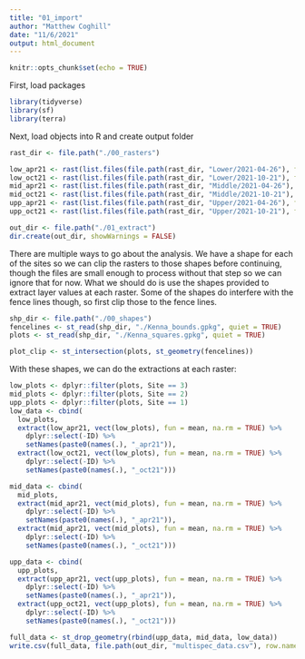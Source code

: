 ```yaml
---
title: "01_import"
author: "Matthew Coghill"
date: "11/6/2021"
output: html_document
---
```


```r
knitr::opts_chunk$set(echo = TRUE)
```

First, load packages

```r

library(tidyverse)
library(sf)
library(terra)

```

Next, load objects into R and create output folder

```r

rast_dir <- file.path("./00_rasters")

low_apr21 <- rast(list.files(file.path(rast_dir, "Lower/2021-04-26"), full.names = TRUE))
low_oct21 <- rast(list.files(file.path(rast_dir, "Lower/2021-10-21"), full.names = TRUE))
mid_apr21 <- rast(list.files(file.path(rast_dir, "Middle/2021-04-26"), full.names = TRUE))
mid_oct21 <- rast(list.files(file.path(rast_dir, "Middle/2021-10-21"), full.names = TRUE))
upp_apr21 <- rast(list.files(file.path(rast_dir, "Upper/2021-04-26"), full.names = TRUE))
upp_oct21 <- rast(list.files(file.path(rast_dir, "Upper/2021-10-21"), full.names = TRUE))

out_dir <- file.path("./01_extract")
dir.create(out_dir, showWarnings = FALSE)

```

There are multiple ways to go about the analysis. We have a shape for each of the sites so we can clip the rasters to those shapes before continuing, though the files are small enough to process without that step so we can ignore that for now. What we should do is use the shapes provided to extract layer values at each raster. Some of the shapes do interfere with the fence lines though, so first clip those to the fence lines.

```r

shp_dir <- file.path("./00_shapes")
fencelines <- st_read(shp_dir, "./Kenna_bounds.gpkg", quiet = TRUE)
plots <- st_read(shp_dir, "./Kenna_squares.gpkg", quiet = TRUE)

plot_clip <- st_intersection(plots, st_geometry(fencelines))

```

With these shapes, we can do the extractions at each raster:

```r

low_plots <- dplyr::filter(plots, Site == 3)
mid_plots <- dplyr::filter(plots, Site == 2)
upp_plots <- dplyr::filter(plots, Site == 1)
low_data <- cbind(
  low_plots,
  extract(low_apr21, vect(low_plots), fun = mean, na.rm = TRUE) %>% 
    dplyr::select(-ID) %>% 
    setNames(paste0(names(.), "_apr21")),
  extract(low_oct21, vect(low_plots), fun = mean, na.rm = TRUE) %>% 
    dplyr::select(-ID) %>% 
    setNames(paste0(names(.), "_oct21")))

mid_data <- cbind(
  mid_plots,
  extract(mid_apr21, vect(mid_plots), fun = mean, na.rm = TRUE) %>% 
    dplyr::select(-ID) %>% 
    setNames(paste0(names(.), "_apr21")),
  extract(mid_apr21, vect(mid_plots), fun = mean, na.rm = TRUE) %>% 
    dplyr::select(-ID) %>% 
    setNames(paste0(names(.), "_oct21")))

upp_data <- cbind(
  upp_plots,
  extract(upp_apr21, vect(upp_plots), fun = mean, na.rm = TRUE) %>% 
    dplyr::select(-ID) %>% 
    setNames(paste0(names(.), "_apr21")),
  extract(upp_oct21, vect(upp_plots), fun = mean, na.rm = TRUE) %>% 
    dplyr::select(-ID) %>% 
    setNames(paste0(names(.), "_oct21")))

full_data <- st_drop_geometry(rbind(upp_data, mid_data, low_data))
write.csv(full_data, file.path(out_dir, "multispec_data.csv"), row.names = FALSE)

```
